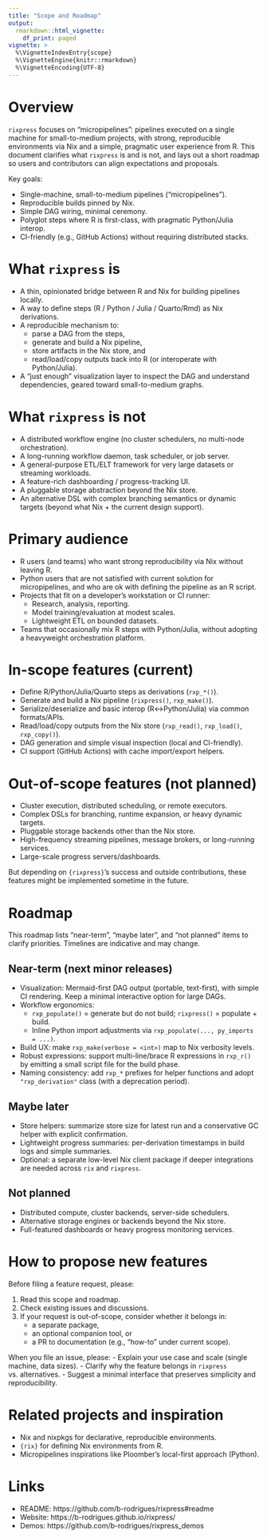 ```yaml
---
title: "Scope and Roadmap"
output:
  rmarkdown::html_vignette:
    df_print: paged
vignette: >
  %\VignetteIndexEntry{scope}
  %\VignetteEngine{knitr::rmarkdown}
  %\VignetteEncoding{UTF-8}
---
```


# Overview

`rixpress` focuses on “micropipelines”: pipelines executed on a single machine
for small-to-medium projects, with strong, reproducible environments via Nix and
a simple, pragmatic user experience from R. This document clarifies what
`rixpress` is and is not, and lays out a short roadmap so users and contributors
can align expectations and proposals.

Key goals:

- Single-machine, small-to-medium pipelines (“micropipelines”).
- Reproducible builds pinned by Nix.
- Simple DAG wiring, minimal ceremony.
- Polyglot steps where R is first-class, with pragmatic Python/Julia interop.
- CI-friendly (e.g., GitHub Actions) without requiring distributed stacks.

# What `rixpress` is

- A thin, opinionated bridge between R and Nix for building pipelines locally.
- A way to define steps (R / Python / Julia / Quarto/Rmd) as Nix derivations.
- A reproducible mechanism to:
  - parse a DAG from the steps,
  - generate and build a Nix pipeline,
  - store artifacts in the Nix store, and
  - read/load/copy outputs back into R (or interoperate with Python/Julia).

- A “just enough” visualization layer to inspect the DAG and understand
  dependencies, geared toward small-to-medium graphs.

# What `rixpress` is not

- A distributed workflow engine (no cluster schedulers, no multi-node
  orchestration).
- A long-running workflow daemon, task scheduler, or job server.
- A general-purpose ETL/ELT framework for very large datasets or streaming
  workloads.
- A feature-rich dashboarding / progress-tracking UI.
- A pluggable storage abstraction beyond the Nix store.
- An alternative DSL with complex branching semantics or dynamic targets (beyond
  what Nix + the current design support).

# Primary audience

- R users (and teams) who want strong reproducibility via Nix without leaving R.
- Python users that are not satisfied with current solution for micropipelines,
  and who are ok with defining the pipeline as an R script.
- Projects that fit on a developer’s workstation or CI runner:
  - Research, analysis, reporting.
  - Model training/evaluation at modest scales.
  - Lightweight ETL on bounded datasets.
- Teams that occasionally mix R steps with Python/Julia, without adopting a
  heavyweight orchestration platform.

# In-scope features (current)

- Define R/Python/Julia/Quarto steps as derivations (`rxp_*()`).
- Generate and build a Nix pipeline (`rixpress()`, `rxp_make()`).
- Serialize/deserialize and basic interop (R↔Python/Julia) via common
  formats/APIs.
- Read/load/copy outputs from the Nix store (`rxp_read()`, `rxp_load()`,
  `rxp_copy()`).
- DAG generation and simple visual inspection (local and CI-friendly).
- CI support (GitHub Actions) with cache import/export helpers.

# Out-of-scope features (not planned)

- Cluster execution, distributed scheduling, or remote executors.
- Complex DSLs for branching, runtime expansion, or heavy dynamic targets.
- Pluggable storage backends other than the Nix store.
- High-frequency streaming pipelines, message brokers, or long-running services.
- Large-scale progress servers/dashboards.

But depending on `{rixpress}`'s success and outside contributions, these
features might be implemented sometime in the future.

# Roadmap

This roadmap lists “near-term”, “maybe later”, and “not planned” items to
clarify priorities. Timelines are indicative and may change.

## Near-term (next minor releases)

- Visualization: Mermaid-first DAG output (portable, text-first), with simple CI rendering. Keep a minimal interactive option for large DAGs.
- Workflow ergonomics:
  - `rxp_populate()` = generate but do not build; `rixpress()` = populate + build.
  - Inline Python import adjustments via `rxp_populate(..., py_imports = ...)`.
- Build UX: make `rxp_make(verbose = <int>)` map to Nix verbosity levels.
- Robust expressions: support multi-line/brace R expressions in `rxp_r()` by emitting a small script file for the build phase.
- Naming consistency: add `rxp_*` prefixes for helper functions and adopt `"rxp_derivation"` class (with a deprecation period).

## Maybe later

- Store helpers: summarize store size for latest run and a conservative GC helper with explicit confirmation.
- Lightweight progress summaries: per-derivation timestamps in build logs and simple summaries.
- Optional: a separate low-level Nix client package if deeper integrations are needed across `rix` and `rixpress`.

## Not planned

- Distributed compute, cluster backends, server-side schedulers.
- Alternative storage engines or backends beyond the Nix store.
- Full-featured dashboards or heavy progress monitoring services.

# How to propose new features

Before filing a feature request, please:

1. Read this scope and roadmap.
2. Check existing issues and discussions.
3. If your request is out-of-scope, consider whether it belongs in:
   - a separate package,
   - an optional companion tool, or
   - a PR to documentation (e.g., “how-to” under current scope).

When you file an issue, please:
- Explain your use case and scale (single machine, data sizes).
- Clarify why the feature belongs in `rixpress` vs. alternatives.
- Suggest a minimal interface that preserves simplicity and reproducibility.

# Related projects and inspiration

- Nix and nixpkgs for declarative, reproducible environments.
- `{rix}` for defining Nix environments from R.
- Micropipelines inspirations like Ploomber’s local-first approach (Python).

# Links

- README: https://github.com/b-rodrigues/rixpress#readme
- Website: https://b-rodrigues.github.io/rixpress/
- Demos: https://github.com/b-rodrigues/rixpress_demos
